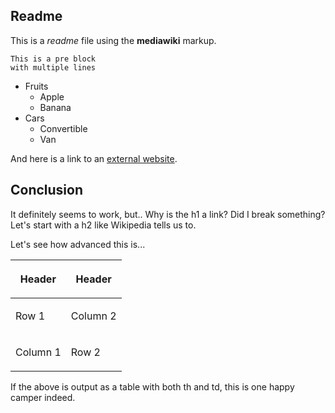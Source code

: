 == Readme ==

This is a ''readme'' file using the '''mediawiki''' markup.

 This is a pre block
 with multiple lines

* Fruits
** Apple
** Banana
* Cars
** Convertible
** Van

And here is a link to an [http://example.org external website].

== Conclusion ==

It definitely seems to work, but.. Why is the h1 a link? Did I break something? Let's start with a h2 like Wikipedia tells us to.

Let's see how advanced this is...

{|
! Header
! Header
|-
| Row 1
| Column 2
|- 
| Column 1
| Row 2
|}

If the above is output as a table with both th and td, this is one happy camper indeed.